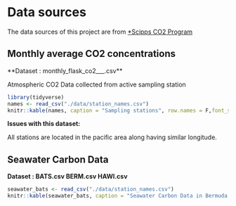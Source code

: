 # Data sources

The data sources of this project are from [*Scipps CO2 Program](https://scrippsco2.ucsd.edu)

## Monthly average CO2 concentrations

**Dataset : monthly_flask_co2___.csv**

Atmospheric CO2 Data collected from active sampling station

```r
library(tidyverse)
names <- read_csv("./data/station_names.csv")
knitr::kable(names, caption = "Sampling stations", row.names = F,font_size = 10)
```

**Issues with this dataset: **

All stations are located in the pacific area along having similar longitude.


## Seawater Carbon Data

**Dataset : BATS.csv BERM.csv HAWI.csv**

```r
seawater_bats <- read_csv("./data/station_names.csv")
knitr::kable(seawater_bats, caption = "Seawater Carbon Data in Bermuda Atlantic Time-series Station", row.names = F, font_size = 10)
```
